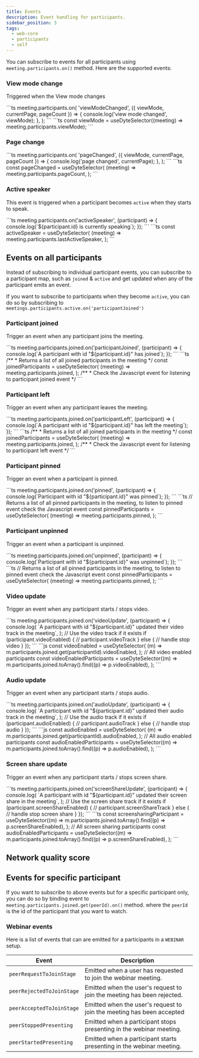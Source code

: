 ```yaml
---
title: Events
description: Event handling for participants.
sidebar_position: 3
tags:
  - web-core
  - participants
  - self
---
```


You can subscribe to events for all participants using
`meeting.participants.on()` method. Here are the supported events:

### View mode change

Triggered when the View mode changes

<Tabs groupId="framework" defaultValue="react">
  <TabItem value="js" label="Javascript">
  ```ts
meeting.participants.on(
    'viewModeChanged',
    ({ viewMode, currentPage, pageCount }) => {
        console.log('view mode changed', viewMode);
    },
);
```
  </TabItem>
  <TabItem value="react" label="React">
```ts
const viewMode = useDyteSelector((meeting) => meeting.participants.viewMode);
```

  </TabItem>
</Tabs>

### Page change

<Tabs groupId="framework" defaultValue="react">
  <TabItem value="js" label="Javascript">
```ts
meeting.participants.on(
    'pageChanged',
    ({ viewMode, currentPage, pageCount }) => {
        console.log('page changed', currentPage);
    },
);
```
  </TabItem>
  <TabItem value="react" label="React">
```ts
const pageChanged = useDyteSelector(
  (meeting) => meeting.participants.pageCount,
);
```
  </TabItem>
</Tabs>

### Active speaker

This event is triggered when a participant becomes `active` when they starts to
speak.

<Tabs groupId="framework" defaultValue="react">
  <TabItem value="js" label="Javascript">
```ts
meeting.participants.on('activeSpeaker', (participant) => {
    console.log(`${participant.id} is currently speaking`);
});
```
  </TabItem>
  <TabItem value="react" label="React">
  ```ts
const activeSpeaker = useDyteSelector(
    (meeting) => meeting.participants.lastActiveSpeaker,
);
```
  </TabItem>
</Tabs>

## Events on all participants

Instead of subscribing to individual participant events, you can subscribe to a
participant map, such as `joined` & `active` and get updated when any of the
participant emits an event.

If you want to subscribe to participants when they become `active`, you can do
so by subscribing to `meetings.participants.active.on('participantJoined')`

### Participant joined

Trigger an event when any participant joins the meeting.

<Tabs groupId="framework" defaultValue="react">
  <TabItem value="js" label="Javascript">
  ```ts
meeting.participants.joined.on('participantJoined', (participant) => {
    console.log(`A participant with id "${participant.id}" has joined`);
});
```
  </TabItem>
  <TabItem value="react" label="React">
  ```ts
  /**
   * Returns a list of all joined participants in the meeting
  */
const joinedParticipants = useDyteSelector(
    (meeting) => meeting.participants.joined,
);
  /**
   * Check the Javascript event for listening to participant joined event
  */
```
  </TabItem>
</Tabs>

### Participant left

Trigger an event when any participant leaves the meeting.

<Tabs groupId="framework" defaultValue="react">
  <TabItem value="js" label="Javascript">
  ```ts
meeting.participants.joined.on('participantLeft', (participant) => {
    console.log(`A participant with id "${participant.id}" has left the meeting`);
});
```
  </TabItem>
  <TabItem value="react" label="React">
  ```ts
  /**
   * Returns a list of all joined participants in the meeting
  */
const joinedParticipants = useDyteSelector(
    (meeting) => meeting.participants.joined,
);
  /**
   * Check the Javascript event for listening to participant left event
  */
```
  </TabItem>
</Tabs>

### Participant pinned

Trigger an event when a participant is pinned.

<Tabs groupId="framework" defaultValue="react">
  <TabItem value="js" label="Javascript">
```ts
meeting.participants.joined.on('pinned', (participant) => {
    console.log(`Participant with id "${participant.id}" was pinned`);
});
```
  </TabItem>
  <TabItem value="react" label="React">
  ```ts
// Returns a list of all pinned participants in the meeting, to listen to pinned event check the Javascript event
const pinnedParticipants = useDyteSelector(
    (meeting) => meeting.participants.pinned,
);
```
  </TabItem>
</Tabs>

### Participant unpinned

Trigger an event when a participant is unpinned.

<Tabs groupId="framework" defaultValue="react">
  <TabItem value="js" label="Javascript">
```ts
meeting.participants.joined.on('unpinned', (participant) => {
  console.log(`Participant with id "${participant.id}" was unpinned`);
});
```
  </TabItem>
  <TabItem value="react" label="React">
  ```ts
// Returns a list of all pinned participants in the meeting, to listen to pinned event check the Javascript event
const pinnedParticipants = useDyteSelector(
    (meeting) => meeting.participants.pinned,
);
```
  </TabItem>
</Tabs>

### Video update

Trigger an event when any participant starts / stops video.

<Tabs groupId="framework" defaultValue="react">
  <TabItem value="js" label="Javascript">
```ts
meeting.participants.joined.on('videoUpdate', (participant) => {
    console.log(
      `A participant with id "${participant.id}" updated their video track in the meeting`,
    );
    // Use the video track if it exists
    if (participant.videoEnabled) {
      // participant.videoTrack
    } else {
      // handle stop video
    }
});
```
  </TabItem>
  <TabItem value="react" label="React">
```js
const videoEnabled = useDyteSelector(
  (m) => m.participants.joined.get(participantId).videoEnabled,
);
// All video enabled participants
const videoEnabledParticipants = useDyteSelector((m) =>
    m.participants.joined.toArray().find((p) => p.videoEnabled),
);
```
</TabItem>
</Tabs>

### Audio update

Trigger an event when any participant starts / stops audio.

<Tabs groupId="framework" defaultValue="react">
  <TabItem value="js" label="Javascript">
  ```ts
meeting.participants.joined.on('audioUpdate', (participant) => {
    console.log(
      `A participant with id "${participant.id}" updated their audio track in the meeting`,
    );
    // Use the audio track if it exists
    if (participant.audioEnabled) {
      // participant.audioTrack
    } else {
      // handle stop audio
    }
});
```

  </TabItem>
  <TabItem value="react" label="React">
```js
const audioEnabled = useDyteSelector(
    (m) => m.participants.joined.get(participantId).audioEnabled,
);
// All audio enabled participants
const audioEnabledParticipants = useDyteSelector((m) =>
    m.participants.joined.toArray().find((p) => p.audioEnabled),
);
```
</TabItem>
</Tabs>

### Screen share update

Trigger an event when any participant starts / stops screen share.

<Tabs groupId="framework" defaultValue="react">
  <TabItem value="js" label="Javascript">
```ts
meeting.participants.joined.on('screenShareUpdate', (participant) => {
  console.log(
    `A participant with id "${participant.id}" updated their screen share in the meeting`,
  );
  // Use the screen share track if it exists
  if (participant.screenShareEnabled) {
    // participant.screenShareTrack
  } else {
    // handle stop screen share
  }
});
```
</TabItem>
  <TabItem value="react" label="React">
```ts
const screensharingParticipant = useDyteSelector((m) =>
  m.participants.joined.toArray().find((p) => p.screenShareEnabled),
);
// All screen sharing participants
const audioEnabledParticipants = useDyteSelector((m) =>
    m.participants.joined.toArray().find((p) => p.screenShareEnabled),
);
```
</TabItem>
</Tabs>

## Network quality score


<ParticipantMediaScoreUpdate />

## Events for specific participant

If you want to subscribe to above events but for a specific participant only,
you can do so by binding event to `meeting.participants.joined.get(peerId).on()`
method. where the `peerId` is the id of the participant that you want to watch.

### Webinar events

Here is a list of events that can are emitted for a participants in a `WEBINAR`
setup.

| **Event**                 | **Description**                                                        |
| ------------------------- | ---------------------------------------------------------------------- |
| `peerRequestToJoinStage`  | Emitted when a user has requested to join the webinar meeting.         |
| `peerRejectedToJoinStage` | Emitted when the user's request to join the meeting has been rejected. |
| `peerAcceptedToJoinStage` | Emitted when the user's request to join the meeting has been accepted  |
| `peerStoppedPresenting`   | Emitted when a participant stops presenting in the webinar meeting.    |
| `peerStartedPresenting`   | Emitted when a participant starts presenting in the webinar meeting.   |

<head>
  <title>Web Core Participant Events</title>
</head>

